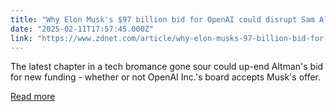 ```yaml
---
title: "Why Elon Musk's $97 billion bid for OpenAI could disrupt Sam Altman's plans"
date: "2025-02-11T17:57:45.000Z"
link: "https://www.zdnet.com/article/why-elon-musks-97-billion-bid-for-openai-could-disrupt-sam-altmans-plans/"
---
```


The latest chapter in a tech bromance gone sour could up-end Altman's bid for new funding - whether or not OpenAI Inc.'s board accepts Musk's offer.

[Read more](https://www.zdnet.com/article/why-elon-musks-97-billion-bid-for-openai-could-disrupt-sam-altmans-plans/)
